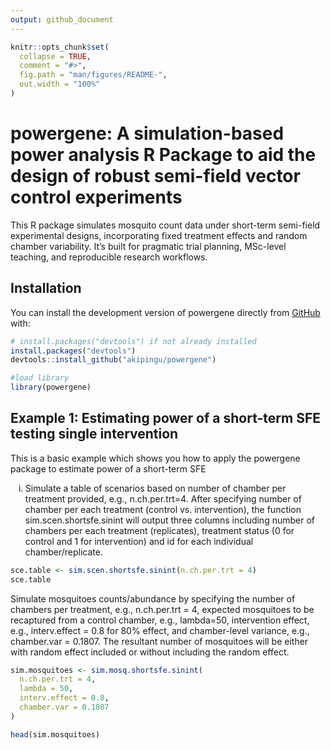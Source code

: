 ```yaml
---
output: github_document
---
```


<!-- README.md is generated from README.Rmd. Please edit that file -->

```r
knitr::opts_chunk$set(
  collapse = TRUE,
  comment = "#>",
  fig.path = "man/figures/README-",
  out.width = "100%"
)
```


# powergene: A simulation-based power analysis R Package to aid the design of robust semi-field vector control experiments

<!-- badges: start -->

<!-- badges: end -->

This R package simulates mosquito count data under short-term semi-field experimental designs, incorporating fixed treatment effects and random chamber variability. It’s built for pragmatic trial planning, MSc-level teaching, and reproducible research workflows.

## Installation

You can install the development version of powergene directly from
[GitHub](https://github.com/) with:


```r
# install.packages("devtools") if not already installed
install.packages("devtools")
devtools::install_github("akipingu/powergene")
```

```r
#load library
library(powergene)
```

## Example 1: Estimating power of a short-term SFE testing single intervention

This is a basic example which shows you how to apply the powergene package to estimate power of a short-term SFE

(i) Simulate a table of scenarios based on number of chamber per treatment provided, e.g., n.ch.per.trt=4. After specifying number of chamber per each treatment (control vs. intervention), the function sim.scen.shortsfe.sinint will output three columns including number of chambers per each treatment (replicates), treatment status (0 for control and 1 for intervention) and id for each individual chamber/replicate.

```r
sce.table <- sim.scen.shortsfe.sinint(n.ch.per.trt = 4)
sce.table
```


Simulate mosquitoes counts/abundance by specifying the number of chambers per treatment, e.g., n.ch.per.trt = 4, expected mosquitoes to be recaptured from a control chamber, e.g., lambda=50, intervention effect, e.g., interv.effect = 0.8 for 80% effect, and chamber-level variance, e.g., chamber.var = 0.1807. The resultant number of mosquitoes will be either with random effect included or without including the random effect.

```r
sim.mosquitoes <- sim.mosq.shortsfe.sinint(
  n.ch.per.trt = 4,
  lambda = 50,
  interv.effect = 0.8,
  chamber.var = 0.1807
)

head(sim.mosquitoes)
```
